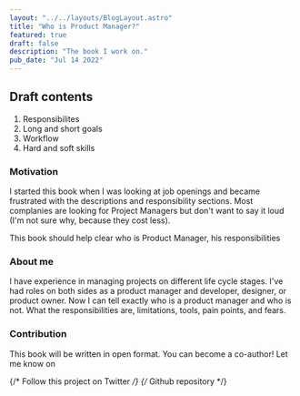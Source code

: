 ```yaml
---
layout: "../../layouts/BlogLayout.astro"
title: "Who is Product Manager?"
featured: true
draft: false
description: "The book I work on."
pub_date: "Jul 14 2022"
---
```




<div class="callout">
  <h2 class="mb-6">Draft contents</h2>
  <ol class="pl-4">
    <li>Responsibilites</li>
    <li>Long and short goals</li>
    <li>Workflow</li>
    <li>Hard and soft skills</li>
  </ol>
</div>

### Motivation

I started this book when I was looking at job openings and became frustrated with the descriptions and responsibility sections. Most complanies are looking for Project Managers but don't want to say it loud (I'm not sure why, because they cost less).

This book should help clear who is Product Manager, his responsibilities

### About me

I have experience in managing projects on different life cycle stages. I've had roles on both sides as a product manager and developer, designer, or product owner. Now I can tell exactly who is a product manager and who is not. What the responsibilities are, limitations, tools, pain points, and fears.

### Contribution

This book will be written in open format. You can become a co-author!
Let me know on <EmailText />

{/* Follow this project on Twitter */}
{/* Github repository */}
